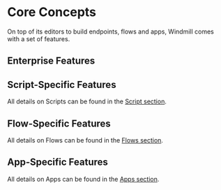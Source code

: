 
# Core Concepts

On top of its editors to build endpoints, flows and apps, Windmill comes with a set of features.

<div class="grid grid-cols-2 gap-6 mb-4">
	<DocCard
		title="Auto-generated UIs"
		description="Windmill creates auto-generated user interfaces for scripts and flows based on their parameters."
		href="/docs/core_concepts/auto_generated_uis"
	/>
	<DocCard
		title="JSON Schema and Parsing"
		description="JSON Schemas are used for defining the input specification for scripts and flows, and specifying resource types."
		href="/docs/core_concepts/json_schema_and_parsing"
    />
    <DocCard
    	title="Dependency Management & Imports"
    	description="Windmill's strength lies in its ability to run scripts without having to deal with separate dependency files."
    	href="/docs/advanced/imports"
    />
	<DocCard
    	title="Instant Preview & Testing"
    	description="Windmill allows users to test what they are building directly from the editor, even before deployment."
    	href="/docs/core_concepts/instant_preview"
    />
	<DocCard
    	title="Roles and Permissions"
    	description="Control access and manage permissions within your instance and workspaces."
    	href="/docs/core_concepts/roles_and_permissions"
    />
	<DocCard
    	title="Authentification"
    	description="Windmill provides flexible authentication options to ensure secure access to the platform."
    	href="/docs/core_concepts/authentification"
    />
	<DocCard
    	title="Error Handling"
    	description="There are 5 ways to do error handling in Windmill."
    	href="/docs/core_concepts/error_handling"
    />
	<DocCard
    	title="Collaboration in Windmill"
    	description="Collaboration in Windmill is simplified through various features and workflows."
    	href="/docs/core_concepts/collaboration"
    />
    <DocCard
    	title="Scheduling"
    	description="Scheduling allows you to define schedules for Scripts and Flows, automatically running them at set frequencies."
    	href="/docs/core_concepts/scheduling"
    />
    <DocCard
    	title="Monitor Past and Future Runs"
    	description="Get an aggregated view of past and future runs on your workspace."
    	href="/docs/core_concepts/monitor_past_and_future_runs"
    />
    <DocCard
    	title="Webhooks"
    	description="Trigger scripts and flows from webhooks."
    	href="/docs/core_concepts/webhooks"
    />
    <DocCard
    	title="Variables and Secrets"
    	description="Variables and Secrets are encrypted, dynamic values used for reusing information and securely passing sensitive data within scripts."
    	href="/docs/core_concepts/variables_and_secrets"
    />
    <DocCard
    	title="Resources and Resource Types"
    	description="Resources are structured configurations and connections to third-party systems, with Resource Types defining the schema for each Resource."
    	href="/docs/core_concepts/resources_and_types"
    />
    <DocCard
    	title="Groups and Folders"
    	description="Groups and Folders enable efficient permission management by grouping users with similar access levels."
    	href="/docs/core_concepts/groups_and_folders"
    />
    <DocCard
    	title="Workers and Worker Groups"
    	description="Worker Groups allow users to run scripts and flows on different machines with varying specifications."
    	href="/docs/core_concepts/worker_groups"
    />
	<DocCard
    	title="Jobs"
    	description="A job represents a past, present or future `task` or `work` to be executed by a worker."
    	href="/docs/core_concepts/jobs"
    />
	<DocCard
    	title="Concurrency Limits"
    	description="The Concurrency Limits feature allows you to define concurrency limits for scripts, flows and inline scripts within flows."
    	href="/docs/core_concepts/concurrency_limits"
    />
	<DocCard
		title="Caching in Windmill"
		description="Caching is used to cache the results of a script, flow, flow step or app inline scripts for a specified number of seconds."
		href="/docs/core_concepts/caching"
	/>
	 <DocCard
    	title="Draft and Deploy"
    	description="Develop and cooperate in a structured way."
    	href="/docs/core_concepts/draft_and_deploy"
    />
    <DocCard
    	title="Persistent Storage"
    	description="Ensure that your data is safely stored and easily accessible whenever required."
    	href="/docs/core_concepts/persistent_storage"
    />
	<DocCard
    	title="Handling Files and Binary Data"
    	description="In Windmill, JSON is the primary data format used for representing information. When working with binary data, such as files, they are represented as Base64 encoded strings."
    	href="/docs/core_concepts/files_binary_data"
    />
	<DocCard
    	title="Rich Display Rendering"
    	description="The result renderer in Windmill supports rich display rendering, allowing you to customize the display format of your results."
    	href="/docs/core_concepts/rich_display_rendering"
    />
    <DocCard
    	title="AI Generation"
    	description="Have AI complete code on Windmill."
    	href="/docs/code_editor/ai_generation"
    />
</div>

## Enterprise Features

<div class="grid grid-cols-2 gap-6 mb-4">
    <DocCard
    	title="Audit Logs"
    	description="Windmill provides audit logs for every operation and action that has side-effects."
    	href="/docs/core_concepts/audit_logs"
    />
	<DocCard
    	title="Deploy to Staging or Prod"
    	description="Deploy items to another staging/prod workspace."
    	href="/docs/core_concepts/staging_prod"
    />
	<DocCard
    	title="Multiplayer"
    	description="Collaborate on scripts simultaneously."
    	href="/docs/core_concepts/multiplayer"
    />
	<DocCard
    	title="Support & SLA"
    	description="Our SLAs are designed to provide timely assistance and address any issues."
    	href="/docs/misc/support_and_sla"
    />
</div>

## Script-Specific Features

All details on Scripts can be found in the [Script section](../script_editor/index.mdx).

<div class="grid grid-cols-2 gap-6 mb-4">
    <DocCard
		title="Script Kinds"
		description="You can attach additional functionalities to Scripts by specializing them into specific Script kinds."
		href="/docs/script_editor/script_kinds"
	/>
    <DocCard
		title="Customize Arguments"
		description="Some arguments' types can be given advanced settings that will affect the inputs' auto-generated UI and JSON Schema."
		href="/docs/script_editor/customize_arguments"
    />
    <DocCard
		title="Versioning"
		description="Windmill creates auto-generated user interfaces for scripts and flows based on their parameters."
		href="/docs/script_editor/versioning"
	/>
    <DocCard
		title="Worker Group Tag"
		description="Scripts can be assigned custom worker groups for efficient execution on different machines with varying specifications."
		href="/docs/script_editor/worker_group_tag"
	/>
	<DocCard
		title="Concurrency Limit"
		description="The Concurrency Limit feature allows you to define concurrency limits for scripts and inline scripts within flows."
		href="/docs/script_editor/concurrency_limit"
    />
    <DocCard
		title="Multiplayer"
		description="The Multiplayer feature allows you to collaborate with team members on scripts simultaneously."
		href="/docs/script_editor/multiplayer"
	/>
    <DocCard
		title="Write Scripts on VSCode"
		description="The Windmill VSCode extension allows you to run your scripts and preview the output within VSCode."
		href="/docs/script_editor/vs_code_scripts"
	/>
</div>

## Flow-Specific Features

All details on Flows can be found in the [Flows section](../flows/1_flow_editor.mdx).

<div class="grid grid-cols-2 gap-6 mb-4">
	<DocCard
		color="teal"
		title="Triggering Flows"
		description="Trigger flows on-demand, by schedule or on external events."
		href="/docs/getting_started/trigger_flows"
	/>
	<DocCard
		color="teal"
		title="Branches"
		description="Split the execution of the flow based on a condition."
		href="/docs/flows/flow_branches"
	/>
	<DocCard
		color="teal"
		title="For loops"
		description="Iterate a series of tasks."
		href="/docs/flows/flow_loops"
	/>
	<DocCard
		color="teal"
		title="Error Handler"
		description="Configure a script to handle errors."
		href="/docs/flows/flow_error_handler"
	/>
	<DocCard
		color="teal"
		title="Trigger Scripts"
		description="Trigger flows upon a given event with a dedicated trigger script."
		href="/docs/flows/flow_trigger"
	/>
	<DocCard
		color="teal"
		title="Retries"
		description="Re-try a step in case of error."
		href="/docs/flows/retries"
	/>
	<DocCard
		color="teal"
		title="Concurrency Limits"
		description="The Concurrency Limit feature allows you to define concurrency limits for scripts and inline scripts within flows."
		href="/docs/flows/concurrency_limit"
	/>
	<DocCard
		color="teal"
		title="Cache for Steps"
		description="Re-use a step's previous results."
		href="/docs/flows/cache"
	/>
	<DocCard
		color="teal"
		title="Step Mocking"
		description="When a step is mocked, it will immediately return the mocked value without performing any computation."
		href="/docs/flows/step_mocking"
	/>
	<DocCard
		color="teal"
		title="Early Stop / Break"
		description="Suspend executions within a flow for a specified time."
		href="/docs/flows/sleep"
	/>
	<DocCard
		color="teal"
		title="Approval Steps in Flows"
		description="Suspend a flow until specific event(s) are received, such as approvals or cancellations."
		href="/docs/flows/flow_approval"
	/>
	<DocCard
		color="teal"
		title="Sleep / Delays in Flows"
		description="Stop early a flow based on a step's result."
		href="/docs/flows/early_stop"
	/>
	<DocCard
		color="teal"
		title="Custom Timeout for Step"
		description="If the execution takes longer than the time limit, the execution of the step will be interrupted."
		href="/docs/flows/early_stop"
	/>
</div>

<div class="grid grid-cols-2 gap-6 mb-4"></div>

## App-Specific Features

All details on Apps can be found in the [Apps section](../apps/0_app_editor/index.mdx).

<div class="grid grid-cols-2 gap-6 mb-4">
	<DocCard
		title="List of Components"
		description="Use prebuilt interface elements to display data, and manipulate or interact with it based on user actions."
		href="/docs/apps/app_configuration-settings/app_component_library"
		color="orange"
	/>
	<DocCard
		title="Link your App to scripts and flows"
		description="Run any script or flow for your UI."
		href="/docs/apps/app-runnable-panel"
		color="orange"
	/>
	<DocCard
		title="Styling"
		description="Customize the styling of your App according to your own graphical standards."
		href="/docs/apps/app_configuration-settings/app_styling"
		color="orange"
	/>
	<DocCard
		title="Example: E-commerce CRM app"
		description="Tutorial on how to build a CRM with Windmill."
		color="orange"
	/>
</div>
